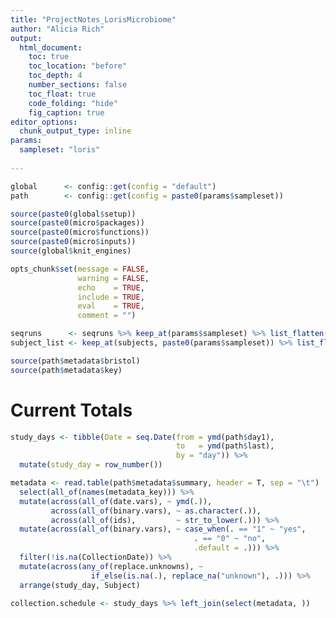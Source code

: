 ```yaml
---
title: "ProjectNotes_LorisMicrobiome"
author: "Alicia Rich"
output:
  html_document:
    toc: true
    toc_location: "before"
    toc_depth: 4
    number_sections: false
    toc_float: true
    code_folding: "hide"
    fig_caption: true
editor_options: 
  chunk_output_type: inline
params:
  sampleset: "loris"
                     
---
```


```r

global      <- config::get(config = "default")
path        <- config::get(config = paste0(params$sampleset))

source(paste0(global$setup))
source(paste0(micro$packages))
source(paste0(micro$functions))
source(paste0(micro$inputs))
source(global$knit_engines)

opts_chunk$set(message = FALSE,
               warning = FALSE,
               echo    = TRUE,
               include = TRUE,
               eval    = TRUE,
               comment = "")

seqruns      <- seqruns %>% keep_at(params$sampleset) %>% list_flatten(name_spec = "")
subject_list <- keep_at(subjects, paste0(params$sampleset)) %>% list_flatten(name_spec = "{inner}")

source(path$metadata$bristol)
source(path$metadata$key)

```

# Current Totals

```r
study_days <- tibble(Date = seq.Date(from = ymd(path$day1), 
                                     to   = ymd(path$last), 
                                     by = "day")) %>%
  mutate(study_day = row_number())
```


```r
metadata <- read.table(path$metadata$summary, header = T, sep = "\t")  %>%
  select(all_of(names(metadata_key))) %>%
  mutate(across(all_of(date.vars), ~ ymd(.)),
         across(all_of(binary.vars), ~ as.character(.)),
         across(all_of(ids),         ~ str_to_lower(.))) %>%
  mutate(across(all_of(binary.vars), ~ case_when(. == "1" ~ "yes",
                                         . == "0" ~ "no",
                                         .default = .))) %>%
  filter(!is.na(CollectionDate)) %>%
  mutate(across(any_of(replace.unknowns), ~ 
                  if_else(is.na(.), replace_na("unknown"), .))) %>%
  arrange(study_day, Subject)
```

```r
collection.schedule <- study_days %>% left_join(select(metadata, ))
```


